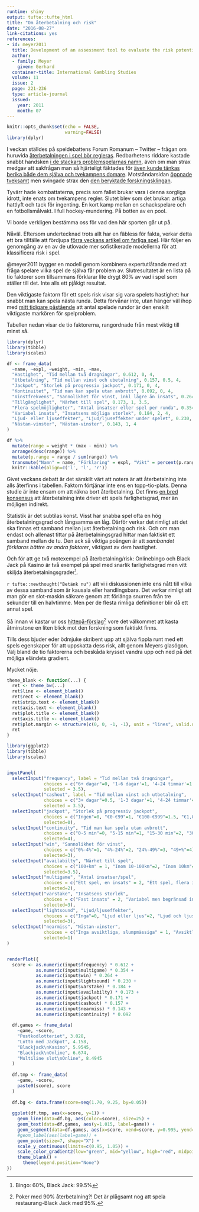 ```yaml
---
runtime: shiny
output: tufte::tufte_html
title: "Om återbetalning och risk"
date: "2016-08-27"
link-citations: yes
references:
- id: meyer2011
  title: Development of an assessment tool to evaluate the risk potential of different gambling types
  author:
  - family: Meyer
    given: Gerhard
  container-title: International Gambling Studies
  volume: 11
  issue: 2
  page: 221-236
  type: article-journal
  issued:
    year: 2011
    month: 07
---
```


```r
knitr::opts_chunk$set(echo = FALSE,
                      warning=FALSE)
library(dplyr)
```


I veckan ställdes på speldebattens Forum Romanum -- Twitter -- frågan om huruvida [återbetalningen i spel bör regleras](https://twitter.com/Spelnykter/status/768379888655106048). Redbarhetens riddare kastade snabbt handsken [i de stackars problemspelarnas namn](https://twitter.com/likavillkor_nu/status/768471031195561985), även om man strax medgav att sakfrågan man så hjärteligt fäktades för [även kunde tänkas berika både dem själva och tvekampens domare](https://twitter.com/likavillkor_nu/status/768471874011561984). Motståndarsidan [öppnade tveksamt](https://twitter.com/GustafHoffstedt/status/768450149882421248) men svingade strax den [den beryktade forskningsklingan](https://twitter.com/HattenHelander/status/768499662752014336).

Tyvärr hade kombattaterna, precis som fallet brukar vara i denna sorgliga idrott, inte enats om tvekampens regler. Slutet blev som det brukar: artiga hattlyft och tack för ingenting. En kort kamp mellan en schackspelare och en fotbollsmålvakt. I full hockey-mundering. På botten av en pool. 

Vi borde verkligen bestämma oss för vad den här sporten går ut på.

Nåväl. Eftersom undertecknad trots allt har en fäbless för fakta, verkar detta ett bra tillfälle att fördjupa [förra veckans artikel om farliga spel](http://rpubs.com/halhen/farliga-spel). Här följer en genomgång av en av de utlovade mer sofistikerade modellerna för att klassificera risk i spel.

@meyer2011 bygger en modell genom kombinera expertutlåtande med att fråga spelare vilka spel de själva får problem av. Slutresultatet är en lista på tio faktorer som tillsammans förklarar lite drygt 80% av vad i spel som ställer till det. Inte alls ett pjåkigt resultat.

Den viktigaste faktorn för ett spels risk visar sig vara spelets hastighet: hur snabbt man kan spela nästa runda. Detta förvånar inte, utan hänger väl ihop med [mitt tidigare påstående](http://rpubs.com/halhen/farliga-spel) att antal spelade rundor är den enskilt viktigaste markören för spelproblem.

Tabellen nedan visar de tio faktorerna, rangordnade från mest viktig till minst så.

```r
library(dplyr)
library(tibble)
library(scales)

df <- frame_data(
  ~name, ~expl, ~weight, ~min, ~max,
  "Hastighet", "Tid mellan två dragningar", 0.612, 0, 4,
  "Utbetalning", "Tid mellan vinst och ubetalning", 0.157, 0.5, 4,
  "Jackpot", "Storlek på progressiv jackpot", 0.171, 0, 4,
  "Kontinuitet", "Tid man kan spela utan avbrott", 0.092, 0, 4,
  "Vinstfrekvens", "Sannolikhet för vinst, inkl lägre än insats", 0.264, 1, 4,
  "Tillgänglighet", "Närhet till spel", 0.173, 1, 3.5,
  "Flera spelmöjligheter", "Antal insatser eller spel per runda", 0.354, 2, 4,
  "Variabel insats", "Insatsens möjliga storlek", 0.184, 2, 4,
  "Ljud- eller ljuseffekter", "Ljud/ljuseffekter under spelet", 0.230, 0, 3,
  "Nästan-vinster", "Nästan-vinster", 0.143, 1, 4
)

df %>%
  mutate(range = weight * (max - min)) %>%
  arrange(desc(range)) %>%
  mutate(p.range = range / sum(range)) %>%
  transmute("Namn" = name, "Förklaring" = expl, "Vikt" = percent(p.range)) %>%
  knitr::kable(align=c('l', 'l', 'r'))
```

Givet veckans debatt är det särskilt värt att notera är att återbetalning inte alls återfinns i tabellen. Faktorn förtjänar inte ens en topp-tio-plats. Denna studie är inte ensam om att räkna bort återbetalning. Det finns [en bred konsensus](http://www.egba.eu/facts-and-figures/studies/payback-percentage-and-problem-gaming/) att återbetalning inte driver ett spels farlighetsgrad, mer än möjligen indirekt.

Statistik är det subtilas konst. Visst har snabba spel ofta en hög återbetalningsgrad och långsamma en låg. Därför verkar det rimligt att det ska finnas ett samband mellan just återbetalning och risk. Och om man endast och allenast tittar på återbetalningsgrad hittar man faktiskt ett samband mellan de tu. Den ack så viktiga poängen är att *sambandet förklaras bättre av andra faktorer*, viktigast av dem hastighet.

Och för att ge två motexempel på återbetalning/risk: Onlinebingo och Black Jack på Kasino är två exempel på spel med snarlik farlighetsgrad men vitt skiljda återbetalningsgrader^[Bingo: 60%, Black Jack: 99.5%].

`r tufte::newthought("Betänk nu")` att vi i diskussionen inte ens nått till vilka av dessa samband som är kausala eller handlingsbara. Det verkar rimligt att man gör en slot-maskin säkrare genom att förlänga snurren från tre sekunder till en halvtimme. Men per de flesta rimliga definitioner blir då ett annat spel.

Så innan vi kastar ur oss [hittepå-förslag](https://twitter.com/likavillkor_nu/status/768470772587331584)^[Poker med 90% återbetalning?! Det är plågsamt nog att spela restaurang-Black Jack med 95%.] vore det välkommet att kasta åtminstone en liten blick mot den forskning som faktiskt finns.

Tills dess bjuder eder ödmjuke skribent upp att själva fippla runt med ett spels egenskaper för att uppskatta dess risk, allt genom Meyers glasögon. Välj bland de tio faktorerna och beskåda krysset vandra upp och ned på det möjliga eländets gradient.

Mycket nöje.


```r
theme_blank <- function(...) {
  ret <- theme_bw(...)
  ret$line <- element_blank()
  ret$rect <- element_blank()
  ret$strip.text <- element_blank()
  ret$axis.text <- element_blank()
  ret$plot.title <- element_blank()
  ret$axis.title <- element_blank()
  ret$plot.margin <- structure(c(0, 0, -1, -1), unit = "lines", valid.unit = 3L, class = "unit")
  ret
}
```

```r
library(ggplot2)
library(tibble)
library(scales)


inputPanel(
  selectInput("frequency", label = "Tid mellan två dragningar",
              choices = c("6+ dagar"=0, '1-6 dagar'=1, '4-24 timmar'=1.5, '30 min - 4 timmar'=2, '3-30 minuter'=2.5, '1-3 minuter'=3, '15-60 sekunder'=3.5, '-15 sekunder'=4),
              selected = 3.5),
  selectInput("cashout", label = "Tid mellan vinst och utbetalning",
              choices = c("3+ dagar"=0.5, '1-3 dagar'=1, '4-24 timmar'=1.5, '30 min - 4 timmar'=2, '3-30 minuter'=2.5, '1-3 minuter'=3, '15-60 sekunder'=3.5, '-15 sekunder'=4),
              selected = 3.5),
  selectInput("jackpot", "Storlek på progressiv jackpot",
              choices = c("Ingen"=0, "€0-€99"=1, "€100-€999"=1.5, "€1,000-€9,999"=2, "€10,000-€99,999"=2.5, "€100,000-€999,999"=3, "€1M-€50M"=3.5, "€50M+"=4),
              selected=0),
  selectInput("continuity", "Tid man kan spela utan avbrott",
              choices = c("0-5 min"=0, "5-15 min"=1, "15-30 min"=2, "30-60 min"=3, "1-3 timmar"=3.5, "3+ timmar"=4),
              selected=4),
  selectInput("win", "Sannolikhet för vinst",
              choices = c("0%-4%"=1, "4%-24%"=2, "24%-49%"=3, "49+%"=4),
              selected=3),
  selectInput("availabilty", "Närhet till spel",
              choices = c("100+km" = 1, "Inom 10-100km"=2, "Inom 10km"=3, "Hemma eller på jobbet"=3.5),
              selected=3.5),
  selectInput("multigame", "Antal insatser/spel",
              choices = c("Ett spel, en insats" = 2, "Ett spel, flera insatser" = 3, "Flera spel, flera insatser" = 4),
              selected=2),
  selectInput("varstake", "Insatsens storlek",
              choices = c("Fast insats" = 2, "Variabel men begränsad insats"=3, "Obegränsad insats"=4),
              selected=3),
  selectInput("lightsound", "Ljud/ljuseffekter",
              choices = c("Inga"=0, "Ljud eller ljus"=2, "Ljud och ljus"=3),
              selected=3),
  selectInput("nearmiss", "Nästan-vinster",
              choices = c("Inga avsiktliga, slumpmässiga" = 1, "Avsiktliga, frekventa" = 4),
              selected=1)
)


renderPlot({
  score <- as.numeric(input$frequency) * 0.612 +
           as.numeric(input$multigame) * 0.354 +
           as.numeric(input$win) * 0.264 +
           as.numeric(input$lightsound) * 0.230 +
           as.numeric(input$varstake) * 0.184 +
           as.numeric(input$availabilty) * 0.173 +
           as.numeric(input$jackpot) * 0.171 +
           as.numeric(input$cashout) * 0.157 +
           as.numeric(input$nearmiss) * 0.143 +
           as.numeric(input$continuity) * 0.092
    
  df.games <- frame_data(
    ~game, ~score,
    "Postkodlotteriet", 3.028,
    "Lotto med Jackpot", 4.158,
    "Blackjack\nKasino", 5.9545,
    "Blackjack\nOnline", 6.674,
    "Multiline slot\nOnline", 8.4945
  )
  
  df.tmp <- frame_data(
    ~game, ~score,
    paste0(score), score
  )
  
  df.bg <- data.frame(score=seq(1.70, 9.25, by=0.05))
  
  ggplot(df.tmp, aes(x=score, y=1)) +
    geom_line(data=df.bg, aes(color=score), size=25) +
    geom_text(data=df.games, aes(y=1.015, label=game)) +
    geom_segment(data=df.games, aes(x=score, xend=score, y=0.995, yend=1.01)) +
    #geom_label(aes(label=game)) +
    geom_point(size=7, shape="X") +
    scale_y_continuous(limits=c(0.95, 1.05)) +
    scale_color_gradient2(low="green", mid="yellow", high="red", midpoint=mean(df.bg$score)) +
    theme_blank() +
      theme(legend.position="None")
})
```

